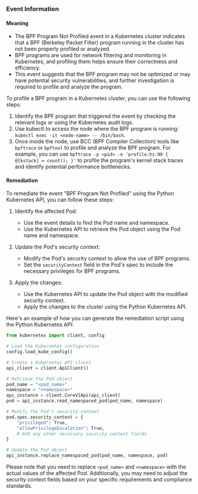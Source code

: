 
### Event Information

#### Meaning

- The BPF Program Not Profiled event in a Kubernetes cluster indicates that a BPF (Berkeley Packet Filter) program running in the cluster has not been properly profiled or analyzed.
- BPF programs are used for network filtering and monitoring in Kubernetes, and profiling them helps ensure their correctness and efficiency.
- This event suggests that the BPF program may not be optimized or may have potential security vulnerabilities, and further investigation is required to profile and analyze the program.

To profile a BPF program in a Kubernetes cluster, you can use the following steps:
1. Identify the BPF program that triggered the event by checking the relevant logs or using the Kubernetes audit logs.
2. Use kubectl to access the node where the BPF program is running: `kubectl exec -it <node-name> -- /bin/bash`.
3. Once inside the node, use BCC (BPF Compiler Collection) tools like `bpftrace` or `bpftool` to profile and analyze the BPF program. For example, you can use `bpftrace -p <pid> -e 'profile:hz:99 { @[kstack] = count(); }'` to profile the program's kernel stack traces and identify potential performance bottlenecks.

#### Remediation

To remediate the event "BPF Program Not Profiled" using the Python Kubernetes API, you can follow these steps:

1. Identify the affected Pod:
   - Use the event details to find the Pod name and namespace.
   - Use the Kubernetes API to retrieve the Pod object using the Pod name and namespace.

2. Update the Pod's security context:
   - Modify the Pod's security context to allow the use of BPF programs.
   - Set the `securityContext` field in the Pod's spec to include the necessary privileges for BPF programs.

3. Apply the changes:
   - Use the Kubernetes API to update the Pod object with the modified security context.
   - Apply the changes to the cluster using the Python Kubernetes API.

Here's an example of how you can generate the remediation script using the Python Kubernetes API:

```python
from kubernetes import client, config

# Load the Kubernetes configuration
config.load_kube_config()

# Create a Kubernetes API client
api_client = client.ApiClient()

# Retrieve the Pod object
pod_name = "<pod_name>"
namespace = "<namespace>"
api_instance = client.CoreV1Api(api_client)
pod = api_instance.read_namespaced_pod(pod_name, namespace)

# Modify the Pod's security context
pod.spec.security_context = {
    "privileged": True,
    "allowPrivilegeEscalation": True,
    # Add any other necessary security context fields
}

# Update the Pod object
api_instance.replace_namespaced_pod(pod_name, namespace, pod)
```

Please note that you need to replace `<pod_name>` and `<namespace>` with the actual values of the affected Pod. Additionally, you may need to adjust the security context fields based on your specific requirements and compliance standards.

